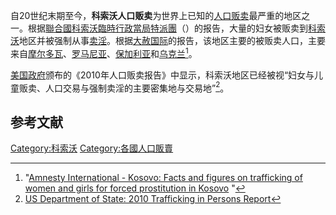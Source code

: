 自20世纪末期至今，'''科索沃人口贩卖'''为世界上已知的[[人口贩卖|人口贩卖]]最严重的地区之一。根据[[聯合國科索沃臨時行政當局特派團|聯合國科索沃臨時行政當局特派團]]（{{lang|en|United Nations Mission in Kosovo}}）的报告，大量的妇女被贩卖到[[科索沃|科索沃]]地区并被强制从事[[卖淫|卖淫]]。根据[[大赦国际|大赦国际]]的报告，该地区主要的被贩卖人口，主要来自[[摩尔多瓦|摩尔多瓦]]、[[罗马尼亚|罗马尼亚]]、[[保加利亚|保加利亚]]和[[乌克兰|乌克兰]]<ref>"[http://www.amnesty.ca/amnestynews/view.php?load=arcview&article=1506&c=Children+News Amnesty International - Kosovo: Facts and figures on trafficking of women and girls for forced prostitution in Kosovo] {{webarchive|url=https://web.archive.org/web/20110927114238/http://www.amnesty.ca/amnestynews/view.php?load=arcview&article=1506&c=Children+News |date=2011-09-27 }}"</ref>。

[[美国政府|美国政府]]颁布的《2010年人口贩卖报告》中显示，科索沃地区已经被视“妇女与儿童贩卖、人口交易与强制卖淫的主要密集地与交易地”<ref>[http://www.state.gov/g/tip/rls/tiprpt/2010/ US Department of State: 2010 Trafficking in Persons Report]</ref>。

==参考文献==
<div class="references-small">
<references></references>
</div>

{{crime-stub}}
[[Category:科索沃|Category:科索沃]]

[[Category:各國人口販賣|Category:各國人口販賣]]